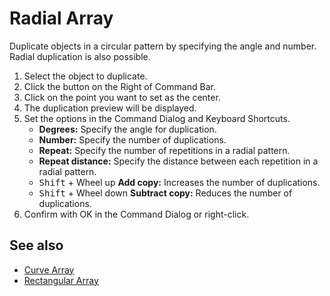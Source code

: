 
# Radial Array

<Reference shortcut="" command="Radial Array" button="Right of Command Bar" />

Duplicate objects in a circular pattern by specifying the angle and number. Radial duplication is also possible.

1. Select the object to duplicate.
2. Click the button <ButtonIcon type="button-radial-array" /> on the Right of Command Bar.
3. Click on the point you want to set as the center.
4. The duplication preview will be displayed.
5. Set the options in the Command Dialog and Keyboard Shortcuts.
   - **Degrees:** Specify the angle for duplication.
   - **Number:** Specify the number of duplications.
   - **Repeat:** Specify the number of repetitions in a radial pattern.
   - **Repeat distance:** Specify the distance between each repetition in a radial pattern.
   - <kbd>Shift</kbd> + Wheel up **Add copy:** Increases the number of duplications.
   - <kbd>Shift</kbd> + Wheel down **Subtract copy:** Reduces the number of duplications.   
6. Confirm with OK in the Command Dialog or right-click.

## See also
- [Curve Array](./curve-array)
- [Rectangular Array](./rectangular-array)























